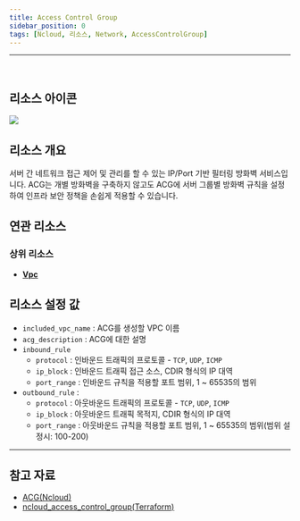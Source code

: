 ```yaml
---
title: Access Control Group
sidebar_position: 0
tags: [Ncloud, 리소스, Network, AccessControlGroup]
---
```







<hr />
<br />

## 리소스 아이콘

<img src={icon} />

## 리소스 개요

서버 간 네트워크 접근 제어 및 관리를 할 수 있는 IP/Port 기반 필터링 방화벽 서비스입니다. ACG는 개별 방화벽을 구축하지 않고도 ACG에 서버 그룹별 방화벽 규칙을 설정하여 인프라 보안 정책을 손쉽게 적용할 수 있습니다.

## 연관 리소스

### 상위 리소스

-   [**Vpc**](https://docs.cstudio.app/docs/resource/ncloud/Network/Vpc)

## 리소스 설정 값

-   `included_vpc_name` : ACG를 생성할 VPC 이름
-   `acg_description` : ACG에 대한 설명
-   `inbound_rule`
    -   `protocol` : 인바운드 트래픽의 프로토콜 - `TCP`, `UDP`, `ICMP`
    -   `ip_block` : 인바운드 트래픽 접근 소스, CDIR 형식의 IP 대역
    -   `port_range` : 인바운드 규칙을 적용할 포트 범위, 1 ~ 65535의 범위
-   `outbound_rule` :
    -   `protocol` : 아웃바운드 트래픽의 프로토콜 - `TCP`, `UDP`, `ICMP`
    -   `ip_block` : 아웃바운드 트래픽 목적지, CDIR 형식의 IP 대역
    -   `port_range` : 아웃바운드 규칙을 적용할 포트 범위, 1 ~ 65535의 범위(범위 설정시: 100-200)

---

## 참고 자료

-   [ACG(Ncloud)](https://www.ncloud.com/product/security/acg)
-   [ncloud_access_control_group(Terraform)](https://registry.terraform.io/providers/NaverCloudPlatform/ncloud/latest/docs/resources/access_control_group)
